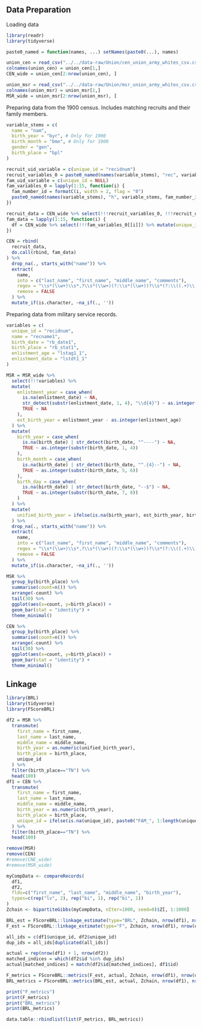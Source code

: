 

## Data Preparation

Loading data

```r
library(readr)
library(tidyverse)

paste0_named = function(names, ...) setNames(paste0(...), names)

union_cen = read_csv("../../data-raw/Union/cen_union_army_whites_csv.csv", cols(.default = "c"))
colnames(union_cen) = union_cen[1,]
CEN_wide = union_cen[2:nrow(union_cen), ]

union_msr = read_csv("../../data-raw/Union/msr_union_army_whites_csv.csv", cols(.default = "c"))
colnames(union_msr) = union_msr[1,]
MSR_wide = union_msr[2:nrow(union_msr), ]
```

Preparing data from the 1900 census. Includes matching recruits and their family members.

```r
variable_stems = c(
  name = "nam",
  birth_year = "byr", # Only for 1900
  birth_month = "bmo", # Only for 1900
  gender = "gen",
  birth_place = "bpl"
)

recruit_uid_variable = c(unique_id = "recidnum")
recruit_variables_0 = paste0_named(names(variable_stems), "rec", variable_stems, "_0")
fam_uid_variable = c(unique_id = NULL)
fam_variables_0 = lapply(1:15, function(i) {
  fam_number_id = formatC(i, width = 2, flag = "0")
  paste0_named(names(variable_stems), "h", variable_stems, fam_number_id, "_0")
})

recruit_data = CEN_wide %>% select(!!!recruit_variables_0, !!!recruit_uid_variable)
fam_data = lapply(1:15, function(i) {
  df = CEN_wide %>% select(!!!fam_variables_0[[i]]) %>% mutate(unique_id = NA)
})

CEN = rbind(
  recruit_data,
  do.call(rbind, fam_data)
) %>% 
  drop_na(., starts_with("name")) %>%
  extract(
    name, 
    into = c("last_name", "first_name", "middle_name", "comments"), 
    regex = "\\s*(\\w+)\\s*,?\\s*(\\w+)(?:\\s*(\\w+))?\\s*(?:\\((.+)\\))?",
    remove = FALSE
  ) %>% 
  mutate_if(is.character, ~na_if(., ''))
```

Preparing data from military service records.

```r
variables = c(
  unique_id = "recidnum",
  name = "recname1",
  birth_date = "rb_date1",
  birth_place = "rb_stat1",
  enlistment_age = "lstag1_1",
  enlistment_date = "lstdt1_1"
)

MSR = MSR_wide %>% 
  select(!!!variables) %>% 
  mutate(    
    enlistment_year = case_when(
      is.na(enlistment_date) ~ NA,
      str_detect(substr(enlistment_date, 1, 4), "\\d{4}") ~ as.integer(substr(enlistment_date, 1, 4)),
      TRUE ~ NA
    ),
    est_birth_year = enlistment_year - as.integer(enlistment_age) 
  ) %>% 
  mutate(
    birth_year = case_when(
      is.na(birth_date) | str_detect(birth_date, "^----") ~ NA,
      TRUE ~ as.integer(substr(birth_date, 1, 4))
    ),
    birth_month = case_when(
      is.na(birth_date) | str_detect(birth_date, "^.{4}--") ~ NA,
      TRUE ~ as.integer(substr(birth_date, 5, 6))
    ),
    birth_day = case_when(
      is.na(birth_date) | str_detect(birth_date, "--$") ~ NA,
      TRUE ~ as.integer(substr(birth_date, 7, 8))
    )
  ) %>% 
  mutate(
    unified_birth_year = ifelse(is.na(birth_year), est_birth_year, birth_year)
  ) %>% 
  drop_na(., starts_with("name")) %>%
  extract(
    name, 
    into = c("last_name", "first_name", "middle_name", "comments"), 
    regex = "\\s*(\\w+)\\s*,?\\s*(\\w+)(?:\\s*(\\w+))?\\s*(?:\\((.+)\\))?",
    remove = FALSE
  ) %>% 
  mutate_if(is.character, ~na_if(., ''))
```


```r
MSR %>% 
  group_by(birth_place) %>% 
  summarise(count=n()) %>% 
  arrange(-count) %>% 
  tail(30) %>%
  ggplot(aes(x=count, y=birth_place)) +
  geom_bar(stat = "identity") +
  theme_minimal()

CEN %>% 
  group_by(birth_place) %>% 
  summarise(count=n()) %>% 
  arrange(-count) %>% 
  tail(30) %>%
  ggplot(aes(x=count, y=birth_place)) +
  geom_bar(stat = "identity") +
  theme_minimal()
```

## Linkage


```r
library(BRL)
library(tidyverse)
library(FScoreBRL)

df2 = MSR %>% 
  transmute(
    first_name = first_name, 
    last_name = last_name, 
    middle_name = middle_name, 
    birth_year = as.numeric(unified_birth_year),
    birth_place = birth_place,
    unique_id
  ) %>% 
  filter(birth_place=="TN") %>% 
  head(100)
df1 = CEN %>% 
  transmute(
    first_name = first_name, 
    last_name = last_name, 
    middle_name = middle_name, 
    birth_year = as.numeric(birth_year),
    birth_place = birth_place,
    unique_id = ifelse(is.na(unique_id), paste0("FAM_", 1:length(unique_id)), unique_id)
  ) %>% 
  filter(birth_place=="TN") %>% 
  head(100)

remove(MSR)
remove(CEN)
#remove(CNE_wide)
#remove(MSR_wide)

myCompData <- compareRecords(
  df1, 
  df2, 
  flds=c("first_name", "last_name", "middle_name", "birth_year"),
  types=c(rep("lv", 2), rep("bi", 1), rep("bi", 1))
)
Zchain <- bipartiteGibbs(myCompData, nIter=1000, seed=0)$Z[, 1:1000]

BRL_est = FScoreBRL::linkage_estimate(type="BRL", Zchain, nrow(df1), nrow(df2))
F_est = FScoreBRL::linkage_estimate(type="F", Zchain, nrow(df1), nrow(df2))

all_ids = c(df1$unique_id, df2$unique_id)
dup_ids = all_ids[duplicated(all_ids)]

actual = rep(nrow(df1) + 1, nrow(df2))
matched_indices = which(df2$id %in% dup_ids)
actual[matched_indices] = match(df2$id[matched_indices], df1$id)

F_metrics = FScoreBRL::metrics(F_est, actual, Zchain, nrow(df1), nrow(df2))
BRL_metrics = FScoreBRL::metrics(BRL_est, actual, Zchain, nrow(df1), nrow(df2))

print("F_metrics")
print(F_metrics)
print("BRL_metrics")
print(BRL_metrics)

data.table::rbindlist(list(F_metrics, BRL_metrics))
```


